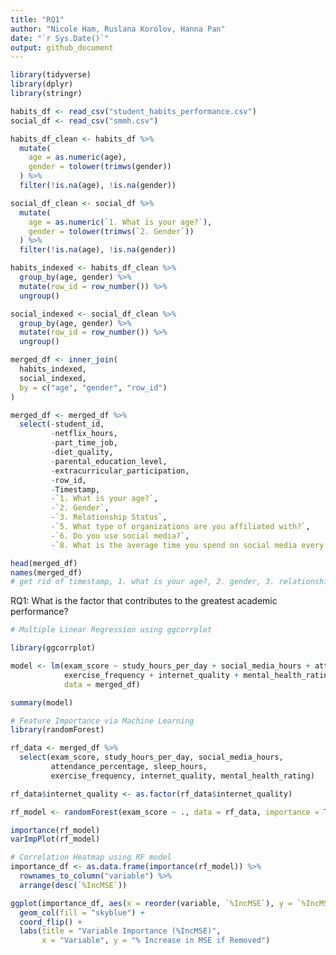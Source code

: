 ```yaml
---
title: "RQ1"
author: "Nicole Ham, Ruslana Korolov, Hanna Pan"
date: "`r Sys.Date()`"
output: github_document
---
```

```r
library(tidyverse)
library(dplyr)
library(stringr)
```

```r
habits_df <- read_csv("student_habits_performance.csv")
social_df <- read_csv("smmh.csv")

habits_df_clean <- habits_df %>%
  mutate(
    age = as.numeric(age),
    gender = tolower(trimws(gender))
  ) %>%
  filter(!is.na(age), !is.na(gender))

social_df_clean <- social_df %>%
  mutate(
    age = as.numeric(`1. What is your age?`),
    gender = tolower(trimws(`2. Gender`))
  ) %>%
  filter(!is.na(age), !is.na(gender))

habits_indexed <- habits_df_clean %>%
  group_by(age, gender) %>%
  mutate(row_id = row_number()) %>%
  ungroup()

social_indexed <- social_df_clean %>%
  group_by(age, gender) %>%
  mutate(row_id = row_number()) %>%
  ungroup()

merged_df <- inner_join(
  habits_indexed,
  social_indexed,
  by = c("age", "gender", "row_id")
)

merged_df <- merged_df %>%
  select(-student_id, 
         -netflix_hours,
         -part_time_job,
         -diet_quality,
         -parental_education_level,
         -extracurricular_participation,
         -row_id,
         -Timestamp, 
         -`1. What is your age?`,
         -`2. Gender`,
         -`3. Relationship Status`,
         -`5. What type of organizations are you affiliated with?`,
         -`6. Do you use social media?`,
         -`8. What is the average time you spend on social media every day?`)
```


```r
head(merged_df)
names(merged_df)
# get rid of timestamp, 1. what is your age?, 2. gender, 3. relationship status, # parental education level, 8. how many hours u spend on social media, social_media_hours_num, 5. affiliated orgs, 6. do u use social media,
```
RQ1: What is the factor that contributes to the greatest academic performance?

```r
# Multiple Linear Regression using ggcorrplot

library(ggcorrplot)

model <- lm(exam_score ~ study_hours_per_day + social_media_hours + attendance_percentage + sleep_hours +
            exercise_frequency + internet_quality + mental_health_rating,
            data = merged_df)

summary(model)
```

```r
# Feature Importance via Machine Learning
library(randomForest)

rf_data <- merged_df %>%
  select(exam_score, study_hours_per_day, social_media_hours,
         attendance_percentage, sleep_hours,
         exercise_frequency, internet_quality, mental_health_rating)

rf_data$internet_quality <- as.factor(rf_data$internet_quality)

rf_model <- randomForest(exam_score ~ ., data = rf_data, importance = TRUE)

importance(rf_model)
varImpPlot(rf_model)
```

```r
# Correlation Heatmap using RF model
importance_df <- as.data.frame(importance(rf_model)) %>%
  rownames_to_column("variable") %>%
  arrange(desc(`%IncMSE`))

ggplot(importance_df, aes(x = reorder(variable, `%IncMSE`), y = `%IncMSE`)) +
  geom_col(fill = "skyblue") +
  coord_flip() +
  labs(title = "Variable Importance (%IncMSE)",
       x = "Variable", y = "% Increase in MSE if Removed")

```